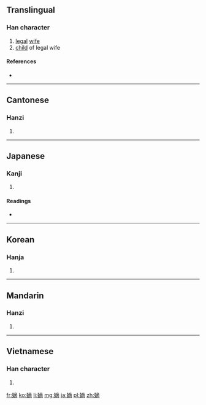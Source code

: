 ==Translingual==

===Han character===
{{Han char|rn=38|rad=女|as=11|sn=14|four=4042<sub>7</sub>|canj=女卜金月 (VYCB)|ids=⿰[[女]][[啇]]}}

# [[legal]] [[wife]]
# [[child]] of legal wife

====References====
* {{Han ref|kx=0270.010|dkj=06656|dj=0537.270|hdz=21078.060|uh=5AE1|ud=23265|bh=B9DE|bd=47582}}

----

==Cantonese==

===Hanzi===
{{yue-hanzi|jyut=|y=dik1}}

# {{defn|lang=yue|sort=女11}}

----

==Japanese==

===Kanji===
{{ja-kanji|grade=c|rs=女11}}

# {{defn|lang=ja|sort=女11}}

====Readings====
* {{ja-readings|on=[[ちゃく]] (chaku), [[てき]] (teki)|kun=[[よつぎ]] (yotsugi)}}

----

==Korean==

===Hanja===
{{ko-hanja|hangeul=[[적]]|rv=jeok|mr=chŏk}}

# {{defn|lang=ko|sort=女11}}

----

==Mandarin==

===Hanzi===
{{cmn-hanzi|pin=[[dí]] ([[di2]])|wg=ti<sup>2</sup>}}

# {{defn|lang=cmn|sort=女11}}

----

==Vietnamese==

===Han character===
{{vi-hantu|[[đích]]|rs=女11}}

# {{defn|lang=vi|sort=女11}}

[[fr:嫡]]
[[ko:嫡]]
[[li:嫡]]
[[mg:嫡]]
[[ja:嫡]]
[[pl:嫡]]
[[zh:嫡]]